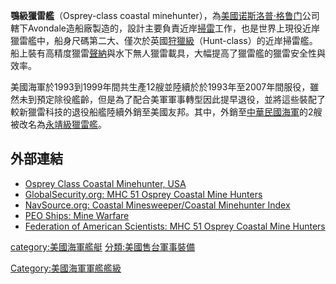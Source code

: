 {{軍艦模板
|名稱= 鶚級獵雷艦 [[File:Flag_of_the_United_States.svg|30px]]
|圖片=[[File:USS_Raven_MHC_61_Persian_Gulf.jpg|250px]]
|照片說明=美國海軍{{link-en|渡鴉號獵雷艦|USS Raven (MHC-61)}}（USS Raven MHC-61），2004年時攝於[[北阿拉伯灣|北阿拉伯灣]]。
|艦種= {{link-en|近岸獵雷艦|Coastal minehunter}}
|艦名= 
|擁有國={{USA}}
|前型= 
|次型= 
|同型= 
|竣工= 1993年 - 1999年
|結局= 退役
|狀態= 外銷外國服役
|排水= 
|標準= 804噸
|基準= 
|滿載= 893噸
|長度= 57公尺
|闊度= 11公尺
|吃水= 3.7公尺
|飛行=
|鍋爐= 2具[[義大利|義大利]][[伊索塔.法蘭西尼|伊索塔.法蘭西尼]]（Isotta Fraschini）ID36 SS8V-AM[[柴油引擎|柴油引擎]]
|出力= 800匹馬力x2
|引擎= 2具[[福伊特-施奈德驅動系統|可變螺距螺旋槳]]
|極速= 10節（19公里/小時）
|續航= 15天，1,500海浬（2,778公里）
|燃料= 柴油
|乘員= 軍官：5名；士官兵：46名 
|艦載機= 
|裝備= 2挺 [[白朗寧M2重機槍|M2 12.7mm重機槍]]
|裝甲= 
|偵搜設備=[[SPS-64雷達|AN/SPS-64(V)9平面搜索雷達]]<br>[[AN/SQQ-32獵雷聲納|AN/SQQ-32獵雷聲納]] 
|其它=[[AN/SLQ-48掃雷載具|AN/SLQ-48掃雷載具]]<br>AN/SYQ-13 導航系統 
}}
'''鶚級獵雷艦'''（Osprey-class coastal minehunter），為[[美國|美國]][[诺斯洛普·格鲁门|诺斯洛普·格鲁门]]公司轄下Avondale造船廠製造的{{link-en|近岸獵雷艦|Coastal minehunter}}，設計主要負責近岸[[掃雷|掃雷]]工作，也是世界上現役近岸獵雷艦中，船身尺碼第二大、僅次於英國[[狩獵級近岸掃雷艦|狩獵級]]（Hunt-class）的近岸掃雷艦。船上裝有高精度獵雷[[聲納|聲納]]與水下無人獵雷載具，大幅提高了獵雷艦的獵雷安全性與效率。

美國海軍於1993到1999年間共生產12艘並陸續於於1993年至2007年間服役，雖然未到預定除役艦齡，但是為了配合美軍軍事轉型因此提早退役，並將這些裝配了較新獵雷科技的退役船艦陸續外銷至美國友邦。其中，外銷至[[中華民國海軍|中華民國海軍]]的2艘被改名為[[永靖級獵雷艦|永靖級獵雷艦]]。

==外部連結==
*[http://www.naval-technology.com/projects/osprey/ Osprey Class Coastal Minehunter, USA]{{Wayback|url=http://www.naval-technology.com/projects/osprey/ |date=20100203175724 }}
*[http://www.globalsecurity.org/military/systems/ship/mhc-51.htm GlobalSecurity.org: MHC 51 Osprey Coastal Mine Hunters]{{Wayback|url=http://www.globalsecurity.org/military/systems/ship/mhc-51.htm |date=20090905203551 }}
*[http://www.navsource.org/archives/11/04idx.htm NavSource.org: Coastal Minesweeper/Coastal Minehunter Index]{{Wayback|url=http://www.navsource.org/archives/11/04idx.htm |date=20090321200424 }}
*[https://web.archive.org/web/20070920165944/http://peoships.crane.navy.mil/mine/mine_osphrey_mhc.htm PEO Ships: Mine Warfare]
*[http://www.fas.org/man/dod-101/sys/ship/mhc-51.htm Federation of American Scientists: MHC 51 Osprey Coastal Mine Hunters]{{Wayback|url=http://www.fas.org/man/dod-101/sys/ship/mhc-51.htm |date=20090112051725 }}

{{DEFAULTSORT:Osprey}}

[[category:美國海軍艦艇|category:美國海軍艦艇]]
[[Category:美國海軍軍艦艦級|Category:美國海軍軍艦艦級]]
[[分類:美國售台軍事裝備|分類:美國售台軍事裝備]]